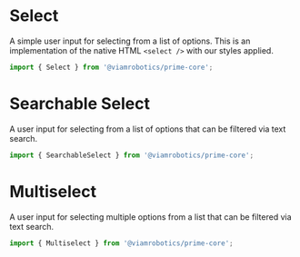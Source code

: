 
<Meta title='Elements/Select' />

# Select

A simple user input for selecting from a list of options. This is an implementation
of the native HTML `<select />` with our styles applied.

```ts
import { Select } from '@viamrobotics/prime-core';
```

<Canvas>
  <Story of={SelectStories.Basic} />
</Canvas>

# Searchable Select

A user input for selecting from a list of options that can be filtered via text search.

```ts
import { SearchableSelect } from '@viamrobotics/prime-core';
```

<Canvas>
  <Story of={SelectStories.Searchable} />
</Canvas>

<Canvas>
  <Story of={SelectStories.SearchableWithArbitraryText} />
</Canvas>

# Multiselect

A user input for selecting multiple options from a list that can be filtered via text search.

```ts
import { Multiselect } from '@viamrobotics/prime-core';
```

<Canvas>
  <Story of={SelectStories.Multi} />
</Canvas>
